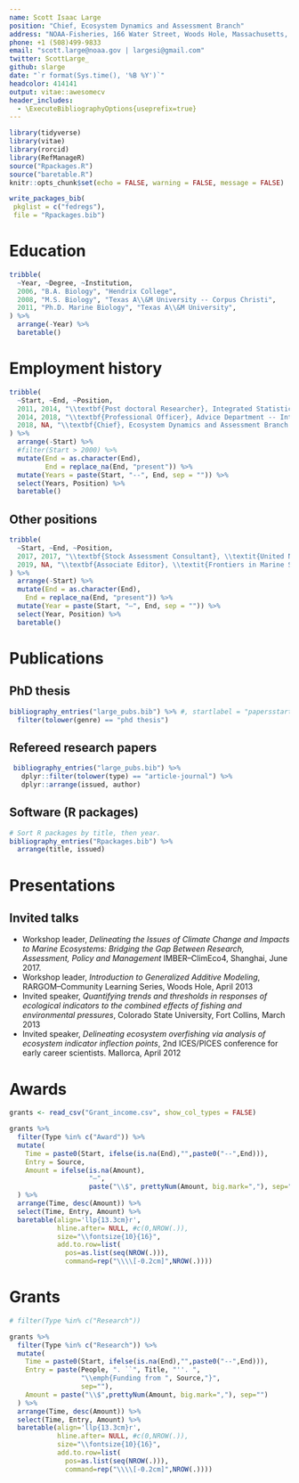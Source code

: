 ```yaml
---
name: Scott Isaac Large
position: "Chief, Ecosystem Dynamics and Assessment Branch"
address: "NOAA-Fisheries, 166 Water Street, Woods Hole, Massachusetts, 02543"
phone: +1 ‪(508)499-9833‬
email: "scott.large@noaa.gov | largesi@gmail.com"
twitter: ScottLarge_
github: slarge
date: "`r format(Sys.time(), '%B %Y')`"
headcolor: 414141
output: vitae::awesomecv
header_includes:
  - \ExecuteBibliographyOptions{useprefix=true}
---
```


```r
library(tidyverse)
library(vitae)
library(rorcid)
library(RefManageR)
source("Rpackages.R")
source("baretable.R")
knitr::opts_chunk$set(echo = FALSE, warning = FALSE, message = FALSE)
```

```r
write_packages_bib(
 pkglist = c("fedregs"),
 file = "Rpackages.bib")
```

# Education

```r
tribble(
  ~Year, ~Degree, ~Institution,
  2006, "B.A. Biology", "Hendrix College",
  2008, "M.S. Biology", "Texas A\\&M University -- Corpus Christi",
  2011, "Ph.D. Marine Biology", "Texas A\\&M University",
) %>%
  arrange(-Year) %>%
  baretable()
```


# Employment history
```r
tribble(
  ~Start, ~End, ~Position,
  2011, 2014, "\\textbf{Post doctoral Researcher}, Integrated Statistics, Inc \\& Northeast Fisheries Science Center",
  2014, 2018, "\\textbf{Professional Officer}, Advice Department -- International Council for the Exploration of the Sea (ICES)",
  2018, NA, "\\textbf{Chief}, Ecosystem Dynamics and Assessment Branch -- Northeast Fisheries Science Center"
) %>%
  arrange(-Start) %>%
  #filter(Start > 2000) %>%
  mutate(End = as.character(End),
         End = replace_na(End, "present")) %>%
  mutate(Years = paste(Start, "--", End, sep = "")) %>%
  select(Years, Position) %>%
  baretable()
```

## Other positions

```r
tribble(
  ~Start, ~End, ~Position,
  2017, 2017, "\\textbf{Stock Assessment Consultant}, \\textit{United Nations Food and Agriculture Organization (FAO)}",
  2019, NA, "\\textbf{Associate Editor}, \\textit{Frontiers in Marine Science}"
) %>%
  arrange(-Start) %>%
  mutate(End = as.character(End),
    End = replace_na(End, "present")) %>%
  mutate(Year = paste(Start, "–", End, sep = "")) %>%
  select(Year, Position) %>%
  baretable()
```


# Publications

## PhD thesis
```r
bibliography_entries("large_pubs.bib") %>% #, startlabel = "papersstart") %>%
  filter(tolower(genre) == "phd thesis")
```

## Refereed research papers
```r
 bibliography_entries("large_pubs.bib") %>%
   dplyr::filter(tolower(type) == "article-journal") %>%
   dplyr::arrange(issued, author)

```

## Software (R packages)
```r
# Sort R packages by title, then year.
bibliography_entries("Rpackages.bib") %>% 
  arrange(title, issued)
```

# Presentations
## Invited talks
 * Workshop leader, *Delineating the Issues of Climate Change and Impacts to Marine Ecosystems: Bridging the Gap Between Research, Assessment, Policy and Management* IMBER--ClimEco4, Shanghai, June 2017.
 * Workshop leader, *Introduction to Generalized Additive Modeling*, RARGOM--Community Learning Series, Woods Hole, April 2013
 * Invited speaker, *Quantifying trends and thresholds in responses of ecological indicators to the combined effects of fishing and environmental pressures*, Colorado State University, Fort Collins, March 2013
 * Invited speaker, *Delineating ecosystem overfishing via analysis of ecosystem indicator inflection points*, 2nd ICES/PICES conference for early career scientists. Mallorca, April 2012

<!-- ## Selected contributed talks -->
<!--  *  -->

# Awards
```r
grants <- read_csv("Grant_income.csv", show_col_types = FALSE)
```

```r
grants %>%
  filter(Type %in% c("Award")) %>%
  mutate(
    Time = paste0(Start, ifelse(is.na(End),"",paste0("--",End))),
    Entry = Source,
    Amount = ifelse(is.na(Amount),
                    "—", 
                    paste("\\$", prettyNum(Amount, big.mark=","), sep=""))
  ) %>%
  arrange(Time, desc(Amount)) %>%
  select(Time, Entry, Amount) %>%
  baretable(align='llp{13.3cm}r',
            hline.after= NULL, #c(0,NROW(.)),
            size="\\fontsize{10}{16}",
            add.to.row=list(
              pos=as.list(seq(NROW(.))),
              command=rep("\\\\[-0.2cm]",NROW(.))))

```


# Grants
```r
# filter(Type %in% c("Research"))

grants %>%
  filter(Type %in% c("Research")) %>%
  mutate(
    Time = paste0(Start, ifelse(is.na(End),"",paste0("--",End))),
    Entry = paste(People, ". ``", Title, "''. ",
                  "\\emph{Funding from ", Source,"}",
                  sep=""),
    Amount = paste("\\$",prettyNum(Amount, big.mark=","), sep="")
  ) %>%
  arrange(Time, desc(Amount)) %>%
  select(Time, Entry, Amount) %>%
  baretable(align='llp{13.3cm}r',
            hline.after= NULL, #c(0,NROW(.)),
            size="\\fontsize{10}{16}",
            add.to.row=list(
              pos=as.list(seq(NROW(.))),
              command=rep("\\\\[-0.2cm]",NROW(.))))

```




##
